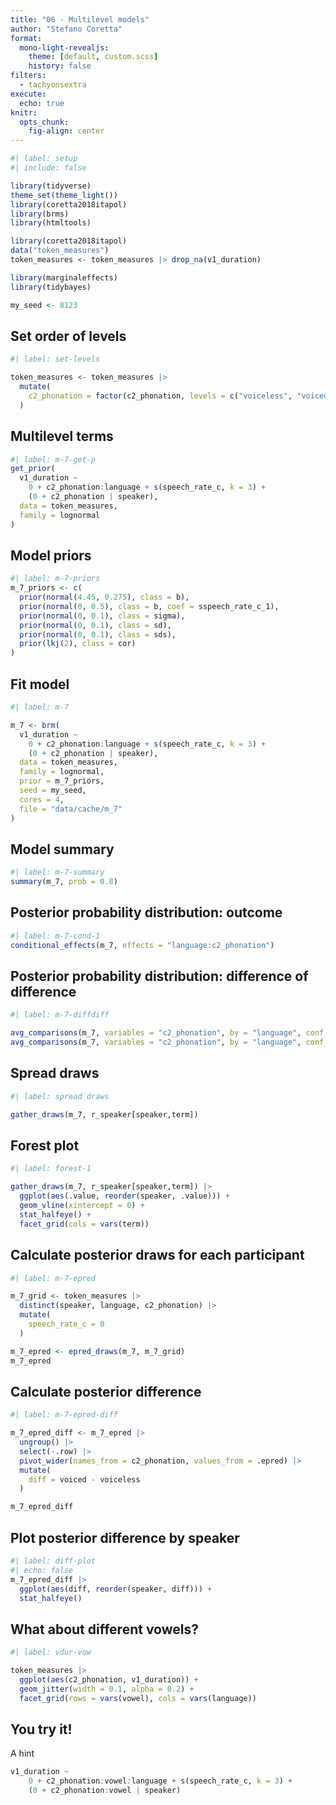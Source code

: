 ```yaml
---
title: "06 - Multilevel models"
author: "Stefano Coretta"
format:
  mono-light-revealjs:
    theme: [default, custom.scss]
    history: false
filters:
  - tachyonsextra
execute:
  echo: true
knitr:
  opts_chunk: 
    fig-align: center
---
```


```r
#| label: setup
#| include: false

library(tidyverse)
theme_set(theme_light())
library(coretta2018itapol)
library(brms)
library(htmltools)

library(coretta2018itapol)
data("token_measures")
token_measures <- token_measures |> drop_na(v1_duration)

library(marginaleffects)
library(tidybayes)

my_seed <- 8123
```

## Set order of levels

```r
#| label: set-levels

token_measures <- token_measures |> 
  mutate(
    c2_phonation = factor(c2_phonation, levels = c("voiceless", "voiced"))
  )
```

## Multilevel terms

```r
#| label: m-7-get-p
get_prior(
  v1_duration ~
    0 + c2_phonation:language + s(speech_rate_c, k = 3) +
    (0 + c2_phonation | speaker),
  data = token_measures,
  family = lognormal
)
```
## Model priors

```r
#| label: m-7-priors
m_7_priors <- c(
  prior(normal(4.45, 0.275), class = b),
  prior(normal(0, 0.5), class = b, coef = sspeech_rate_c_1),
  prior(normal(0, 0.1), class = sigma),
  prior(normal(0, 0.1), class = sd),
  prior(normal(0, 0.1), class = sds),
  prior(lkj(2), class = cor)
)
```

## Fit model

```r
#| label: m-7

m_7 <- brm(
  v1_duration ~
    0 + c2_phonation:language + s(speech_rate_c, k = 3) +
    (0 + c2_phonation | speaker),
  data = token_measures,
  family = lognormal,
  prior = m_7_priors,
  seed = my_seed,
  cores = 4,
  file = "data/cache/m_7"
)
```

## Model summary

```r
#| label: m-7-summary
summary(m_7, prob = 0.8)
```

## Posterior probability distribution: outcome

```r
#| label: m-7-cond-1
conditional_effects(m_7, effects = "language:c2_phonation")
```

## Posterior probability distribution: difference of difference

```r
#| label: m-7-diffdiff

avg_comparisons(m_7, variables = "c2_phonation", by = "language", conf_level = 0.8, comparison = "ratio")
avg_comparisons(m_7, variables = "c2_phonation", by = "language", conf_level = 0.8, comparison = "ratio", hypothesis = "b2 = b1")
```

## Spread draws

```r
#| label: spread draws

gather_draws(m_7, r_speaker[speaker,term])
```


## Forest plot

```r
#| label: forest-1

gather_draws(m_7, r_speaker[speaker,term]) |> 
  ggplot(aes(.value, reorder(speaker, .value))) +
  geom_vline(xintercept = 0) +
  stat_halfeye() +
  facet_grid(cols = vars(term))
```

## Calculate posterior draws for each participant

```r
#| label: m-7-epred

m_7_grid <- token_measures |> 
  distinct(speaker, language, c2_phonation) |> 
  mutate(
    speech_rate_c = 0
  )

m_7_epred <- epred_draws(m_7, m_7_grid)
m_7_epred
```

## Calculate posterior difference

```r
#| label: m-7-epred-diff

m_7_epred_diff <- m_7_epred |> 
  ungroup() |> 
  select(-.row) |> 
  pivot_wider(names_from = c2_phonation, values_from = .epred) |> 
  mutate(
    diff = voiced - voiceless
  )

m_7_epred_diff
```

## Plot posterior difference by speaker

```r
#| label: diff-plot
#| echo: false
m_7_epred_diff |> 
  ggplot(aes(diff, reorder(speaker, diff))) +
  stat_halfeye()
```

## What about different vowels?

```r
#| label: vdur-vow

token_measures |> 
  ggplot(aes(c2_phonation, v1_duration)) +
  geom_jitter(width = 0.1, alpha = 0.2) +
  facet_grid(rows = vars(vowel), cols = vars(language))
```

## You try it! {background-color=var(--inverse)}

A hint

```r
v1_duration ~
    0 + c2_phonation:vowel:language + s(speech_rate_c, k = 3) +
    (0 + c2_phonation:vowel | speaker)
```

